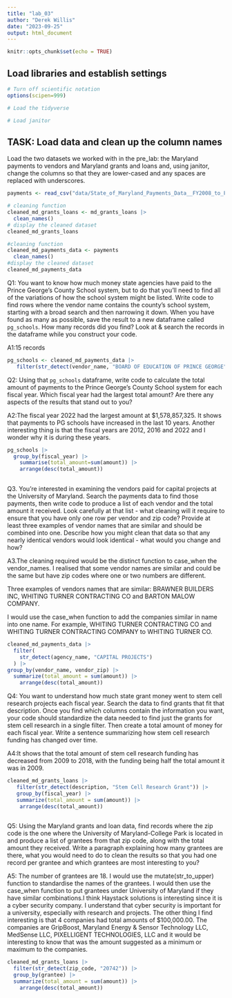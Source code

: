 ```yaml
---
title: "lab_03"
author: "Derek Willis"
date: "2023-09-25"
output: html_document
---
```


```r
knitr::opts_chunk$set(echo = TRUE)
```

## Load libraries and establish settings

```r
# Turn off scientific notation
options(scipen=999)

# Load the tidyverse

# Load janitor
```

## TASK: Load data and clean up the column names

Load the two datasets we worked with in the pre_lab: the Maryland payments to vendors and Maryland grants and loans and, using janitor, change the columns so that they are lower-cased and any spaces are replaced with underscores.

```r
payments <- read_csv("data/State_of_Maryland_Payments_Data__FY2008_to_FY2024.csv", guess_max=373564)

# cleaning function
cleaned_md_grants_loans <- md_grants_loans |>
  clean_names()
# display the cleaned dataset
cleaned_md_grants_loans

#cleaning function
cleaned_md_payments_data <- payments
  clean_names()
#display the cleaned dataset
cleaned_md_payments_data
```
Q1: You want to know how much money state agencies have paid to the Prince George's County School system, but to do that you'll need to find all of the variations of how the school system might be listed. Write code to find rows where the vendor name contains the county's school system, starting with a broad search and then narrowing it down. When you have found as many as possible, save the result to a new dataframe called `pg_schools`. How many records did you find? Look at & search the records in the dataframe while you construct your code.

A1:15 records

```r
pg_schools <- cleaned_md_payments_data |> 
   filter(str_detect(vendor_name, "BOARD OF EDUCATION OF PRINCE GEORGE"))


```

Q2: Using that `pg_schools` dataframe, write code to calculate the total amount of payments to the Prince George's County School system for each fiscal year. Which fiscal year had the largest total amount? Are there any aspects of the results that stand out to you?

A2:The fiscal year 2022 had the largest amount at $1,578,857,325. It shows that payments to PG schools have increased in the last 10 years. Another interesting thing is that the fiscal years are 2012, 2016 and 2022 and I wonder why it is during these years.

```r
pg_schools |> 
  group_by(fiscal_year) |> 
    summarise(total_amount=sum(amount)) |>   
    arrange(desc(total_amount))
    
```

Q3. You're interested in examining the vendors paid for capital projects at the University of Maryland. Search the payments data to find those payments, then write code to produce a list of each vendor and the total amount it received. Look carefully at that list - what cleaning will it require to ensure that you have only one row per vendor and zip code? Provide at least three examples of vendor names that are similar and should be combined into one. Describe how you might clean that data so that any nearly identical vendors would look identical - what would you change and how?

A3.The cleaning required would be the distinct function to case_when the vendor_names. I realised that some vendor names are similar and could be the same but have zip codes where one or two numbers are different.

Three examples of vendors names that are similar: BRAWNER BUILDERS INC, WHITING TURNER CONTRACTING CO and BARTON MALOW COMPANY.

I would use the case_when function to add the companies similar in name into one name. For example, WHITING TURNER CONTRACTING CO and WHITING TURNER CONTRACTING COMPANY to WHITING TURNER CO.

```r
cleaned_md_payments_data |> 
  filter(
    str_detect(agency_name, "CAPITAL PROJECTS")
  ) |> 
group_by(vendor_name, vendor_zip) |> 
  summarize(total_amount = sum(amount)) |>
    arrange(desc(total_amount))
```

Q4: You want to understand how much state grant money went to stem cell research projects each fiscal year. Search the data to find grants that fit that description. Once you find which columns contain the information you want, your code should standardize the data needed to find just the grants for stem cell research in a single filter. Then create a total amount of money for each fiscal year. Write a sentence summarizing how stem cell research funding has changed over time.

A4:It shows that the total amount of stem cell research funding has decreased from 2009 to 2018, with the funding being half the total amount it was in 2009.

```r
cleaned_md_grants_loans |> 
   filter(str_detect(description, "Stem Cell Research Grant")) |> 
   group_by(fiscal_year) |> 
   summarize(total_amount = sum(amount)) |>
    arrange(desc(total_amount))
  

```

Q5: Using the Maryland grants and loan data, find records where the zip code is the one where the University of Maryland-College Park is located in and produce a list of grantees from that zip code, along with the total amount they received. Write a paragraph explaining how many grantees are there, what you would need to do to clean the results so that you had one record per grantee and which grantees are most interesting to you?

A5: The number of grantees are 18. I would use the mutate(str_to_upper) function to standardise the names of the grantees. I would then use the case_when function to put grantees under University of Maryland if they have similar combinations.I think Haystack solutions is interesting since it is a cyber security company. I understand that cyber security is important for a university, especially with research and projects. The other thing I find interesting is that 4 companies had total amounts of $100,000.00. The companies are GripBoost, Maryland Energy & Sensor Technology LLC, MedSense LLC, PIXELLIGENT TECHNOLOGIES, LLC and it would be interesting to know that was the amount suggested as a minimum or maximum to the companies.

```r
cleaned_md_grants_loans |> 
  filter(str_detect(zip_code, "20742")) |> 
  group_by(grantee) |> 
  summarize(total_amount = sum(amount)) |>
    arrange(desc(total_amount))
  
```

